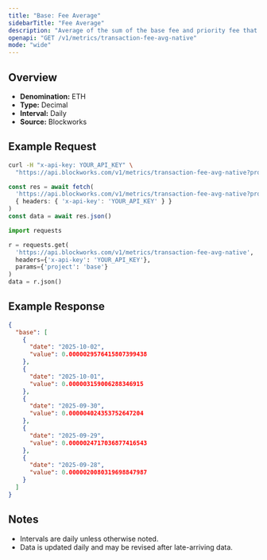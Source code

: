```yaml
---
title: "Base: Fee Average"
sidebarTitle: "Fee Average"
description: "Average of the sum of the base fee and priority fee that day in native chain token"
openapi: "GET /v1/metrics/transaction-fee-avg-native"
mode: "wide"
---
```


## Overview

- **Denomination:** ETH
- **Type:** Decimal
- **Interval:** Daily
- **Source:** Blockworks

## Example Request

<CodeGroup>

```bash cURL
curl -H "x-api-key: YOUR_API_KEY" \
  "https://api.blockworks.com/v1/metrics/transaction-fee-avg-native?project=base"
```

```typescript TypeScript
const res = await fetch(
  'https://api.blockworks.com/v1/metrics/transaction-fee-avg-native?project=base',
  { headers: { 'x-api-key': 'YOUR_API_KEY' } }
)
const data = await res.json()
```

```python Python
import requests

r = requests.get(
  'https://api.blockworks.com/v1/metrics/transaction-fee-avg-native',
  headers={'x-api-key': 'YOUR_API_KEY'},
  params={'project': 'base'}
)
data = r.json()
```

</CodeGroup>

## Example Response

```json
{
  "base": [
    {
      "date": "2025-10-02",
      "value": 0.0000029576415807399438
    },
    {
      "date": "2025-10-01",
      "value": 0.000003159006288346915
    },
    {
      "date": "2025-09-30",
      "value": 0.000004024353752647204
    },
    {
      "date": "2025-09-29",
      "value": 0.0000024717036877416543
    },
    {
      "date": "2025-09-28",
      "value": 0.0000020080319698847987
    }
  ]
}
```

## Notes
- Intervals are daily unless otherwise noted.
- Data is updated daily and may be revised after late-arriving data.